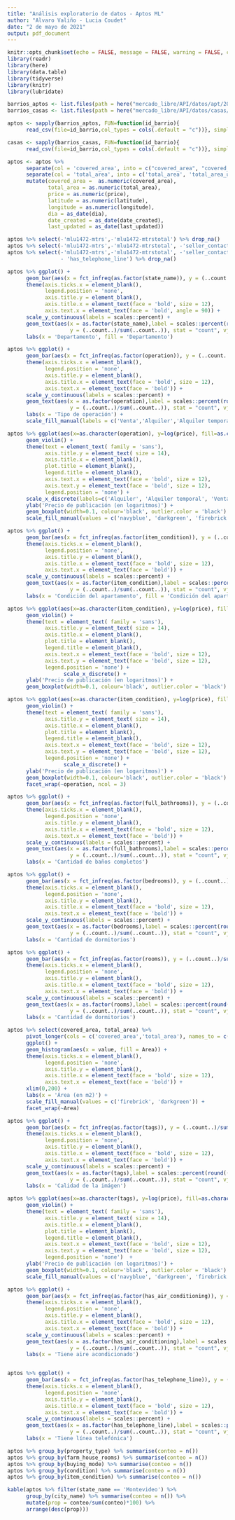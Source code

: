 ```yaml
---
title: "Análisis exploratorio de datos - Aptos ML"
author: "Alvaro Valiño - Lucia Coudet"
date: "2 de mayo de 2021"
output: pdf_document
---
```


```r
knitr::opts_chunk$set(echo = FALSE, message = FALSE, warning = FALSE, comment = FALSE, cache = TRUE)
library(readr)
library(here)
library(data.table)
library(tidyverse)
library(knitr)
library(lubridate)
```



```r
barrios_aptos <- list.files(path = here("mercado_libre/API/datos/apt/202105"), pattern = "*.csv", full.names = T)
barrios_casas <- list.files(path = here("mercado_libre/API/datos/casas/202105"), pattern = "*.csv", full.names = T)

aptos <- sapply(barrios_aptos, FUN=function(id_barrio){
      read_csv(file=id_barrio,col_types = cols(.default = "c"))}, simplify=FALSE) %>% bind_rows()

casas <- sapply(barrios_casas, FUN=function(id_barrio){
      read_csv(file=id_barrio,col_types = cols(.default = "c"))}, simplify=FALSE) %>% bind_rows()

```


```r
aptos <- aptos %>%  
      separate(col = 'covered_area', into = c("covered_area", "covered_area_unidad"), sep = "\\s") %>% 
      separate(col = 'total_area', into = c('total_area', 'total_area_unidad'), sep = "\\s") %>%
      mutate(covered_area =  as.numeric(covered_area),
             total_area = as.numeric(total_area),
             price = as.numeric(price),
             latitude = as.numeric(latitude),
             longitude = as.numeric(longitude),
             dia = as_date(dia),
             date_created = as_date(date_created),
             last_updated = as_date(last_updated))
```

```r
aptos %>% select(-'mlu1472-mtrs',-'mlu1472-mtrstotal') %>% drop_na()
aptos %>% select(-'mlu1472-mtrs',-'mlu1472-mtrstotal', -'seller_contact') %>% drop_na()
aptos %>% select(-'mlu1472-mtrs',-'mlu1472-mtrstotal', -'seller_contact', -'has_air_conditioning',
                 - 'has_telephone_line') %>% drop_na()
```



```r
aptos %>% ggplot() +
      geom_bar(aes(x = fct_infreq(as.factor(state_name)), y = (..count..)/sum(..count..), fill = state_name)) +
      theme(axis.ticks.x = element_blank(),
            legend.position = 'none',
            axis.title.y = element_blank(),
            axis.title.x = element_text(face = 'bold', size = 12),
            axis.text.x = element_text(face = 'bold', angle = 90)) + 
      scale_y_continuous(labels = scales::percent) +
      geom_text(aes(x = as.factor(state_name),label = scales::percent(round((..count..)/sum(..count..), 2)), 
                    y = (..count..)/sum(..count..)), stat = "count", vjust = -0.5, size = 2) + 
      labs(x = 'Departamento', fill = 'Departamento')
```




```r
aptos %>% ggplot() +
      geom_bar(aes(x = fct_infreq(as.factor(operation)), y = (..count..)/sum(..count..), fill = operation)) +
      theme(axis.ticks.x = element_blank(),
            legend.position = 'none',
            axis.title.y = element_blank(),
            axis.title.x = element_text(face = 'bold', size = 12),
            axis.text.x = element_text(face = 'bold')) + 
      scale_y_continuous(labels = scales::percent) +
      geom_text(aes(x = as.factor(operation),label = scales::percent(round((..count..)/sum(..count..), 2)), 
                    y = (..count..)/sum(..count..)), stat = "count", vjust = -0.5, size = 4) + 
      labs(x = 'Tipo de operación') +
      scale_fill_manual(labels = c('Venta','Alquiler','Alquiler temporal'), values = c('navyblue', 'darkgreen', 'firebrick'))

```


```r

aptos %>% ggplot(aes(x=as.character(operation), y=log(price), fill=as.character(operation))) + 
      geom_violin() +
      theme(text = element_text( family = 'sans'),
            axis.title.y = element_text( size = 14),
            axis.title.x = element_blank(),
            plot.title = element_blank(),
            legend.title = element_blank(),
            axis.text.x = element_text(face = 'bold', size = 12),
            axis.text.y = element_text(face = 'bold', size = 12),
            legend.position = 'none') +
      scale_x_discrete(labels=c('Alquiler', 'Alquiler temporal', 'Venta')) +
      ylab('Precio de publicación (en logaritmos)') +
      geom_boxplot(width=0.1, colour='black', outlier.color = 'black') +
      scale_fill_manual(values = c('navyblue', 'darkgreen', 'firebrick'))

```


```r
aptos %>% ggplot() +
      geom_bar(aes(x = fct_infreq(as.factor(item_condition)), y = (..count..)/sum(..count..), fill = item_condition)) +
      theme(axis.ticks.x = element_blank(),
            legend.position = 'none',
            axis.title.y = element_blank(),
            axis.title.x = element_text(face = 'bold', size = 12),
            axis.text.x = element_text(face = 'bold')) + 
      scale_y_continuous(labels = scales::percent) +
      geom_text(aes(x = as.factor(item_condition),label = scales::percent(round((..count..)/sum(..count..), 2)), 
                    y = (..count..)/sum(..count..)), stat = "count", vjust = -0.5, size = 4) + 
      labs(x = 'Condición del apartamento', fill = 'Condición del apartamento')

```


```r

aptos %>% ggplot(aes(x=as.character(item_condition), y=log(price), fill=as.character(item_condition))) + 
      geom_violin() +
      theme(text = element_text( family = 'sans'),
            axis.title.y = element_text( size = 14),
            axis.title.x = element_blank(),
            plot.title = element_blank(),
            legend.title = element_blank(),
            axis.text.x = element_text(face = 'bold', size = 12),
            axis.text.y = element_text(face = 'bold', size = 12),
            legend.position = 'none') +
                  scale_x_discrete() +
      ylab('Precio de publicación (en logaritmos)') +
      geom_boxplot(width=0.1, colour='black', outlier.color = 'black') 

```



```r

aptos %>% ggplot(aes(x=as.character(item_condition), y=log(price), fill=as.character(item_condition))) + 
      geom_violin() +
      theme(text = element_text( family = 'sans'),
            axis.title.y = element_text( size = 14),
            axis.title.x = element_blank(),
            plot.title = element_blank(),
            legend.title = element_blank(),
            axis.text.x = element_text(face = 'bold', size = 12),
            axis.text.y = element_text(face = 'bold', size = 12),
            legend.position = 'none') +
                  scale_x_discrete() +
      ylab('Precio de publicación (en logaritmos)') +
      geom_boxplot(width=0.1, colour='black', outlier.color = 'black') +
      facet_wrap(~operation, ncol = 3)

```



```r
aptos %>% ggplot() +
      geom_bar(aes(x = fct_infreq(as.factor(full_bathrooms)), y = (..count..)/sum(..count..), fill = full_bathrooms)) +
      theme(axis.ticks.x = element_blank(),
            legend.position = 'none',
            axis.title.y = element_blank(),
            axis.title.x = element_text(face = 'bold', size = 12),
            axis.text.x = element_text(face = 'bold')) + 
      scale_y_continuous(labels = scales::percent) +
      geom_text(aes(x = as.factor(full_bathrooms),label = scales::percent(round((..count..)/sum(..count..), 2)), 
                    y = (..count..)/sum(..count..)), stat = "count", vjust = -0.5, size = 3) + 
      labs(x = 'Cantidad de baños completos')

```


```r
aptos %>% ggplot() +
      geom_bar(aes(x = fct_infreq(as.factor(bedrooms)), y = (..count..)/sum(..count..), fill = bedrooms)) +
      theme(axis.ticks.x = element_blank(),
            legend.position = 'none',
            axis.title.y = element_blank(),
            axis.title.x = element_text(face = 'bold', size = 12),
            axis.text.x = element_text(face = 'bold')) + 
      scale_y_continuous(labels = scales::percent) +
      geom_text(aes(x = as.factor(bedrooms),label = scales::percent(round((..count..)/sum(..count..), 2)), 
                    y = (..count..)/sum(..count..)), stat = "count", vjust = -0.5, size = 2) + 
      labs(x = 'Cantidad de dormitorios')
```

```r
aptos %>% ggplot() +
      geom_bar(aes(x = fct_infreq(as.factor(rooms)), y = (..count..)/sum(..count..), fill = rooms)) +
      theme(axis.ticks.x = element_blank(),
            legend.position = 'none',
            axis.title.y = element_blank(),
            axis.title.x = element_text(face = 'bold', size = 12),
            axis.text.x = element_text(face = 'bold')) + 
      scale_y_continuous(labels = scales::percent) +
      geom_text(aes(x = as.factor(rooms),label = scales::percent(round((..count..)/sum(..count..), 2)), 
                    y = (..count..)/sum(..count..)), stat = "count", vjust = -0.5, size = 2) + 
      labs(x = 'Cantidad de dormitorios')
```


```r

aptos %>% select(covered_area, total_area) %>% 
      pivot_longer(cols = c('covered_area','total_area'), names_to = c('Area')) %>% 
      ggplot() +
      geom_histogram(aes(x = value, fill = Area)) +
      theme(axis.ticks.x = element_blank(),
            legend.position = 'none',
            axis.title.y = element_blank(),
            axis.title.x = element_text(face = 'bold', size = 12),
            axis.text.x = element_text(face = 'bold')) +
      xlim(0,200) +
      labs(x = 'Área (en m2)') +
      scale_fill_manual(values = c('firebrick', 'darkgreen')) +
      facet_wrap(~Area)
```


```r

aptos %>% ggplot() +
      geom_bar(aes(x = fct_infreq(as.factor(tags)), y = (..count..)/sum(..count..), fill = tags)) +
      theme(axis.ticks.x = element_blank(),
            legend.position = 'none',
            axis.title.y = element_blank(),
            axis.title.x = element_text(face = 'bold', size = 12),
            axis.text.x = element_text(face = 'bold')) + 
      scale_y_continuous(labels = scales::percent) +
      geom_text(aes(x = as.factor(tags),label = scales::percent(round((..count..)/sum(..count..), 2)), 
                    y = (..count..)/sum(..count..)), stat = "count", vjust = -0.5, size = 4) + 
      labs(x = 'Calidad de la imágen')

```


```r

aptos %>% ggplot(aes(x=as.character(tags), y=log(price), fill=as.character(tags))) + 
      geom_violin() +
      theme(text = element_text( family = 'sans'),
            axis.title.y = element_text( size = 14),
            axis.title.x = element_blank(),
            plot.title = element_blank(),
            legend.title = element_blank(),
            axis.text.x = element_text(face = 'bold', size = 12),
            axis.text.y = element_text(face = 'bold', size = 12),
            legend.position = 'none')  +
      ylab('Precio de publicación (en logaritmos)') +
      geom_boxplot(width=0.1, colour='black', outlier.color = 'black') +
      scale_fill_manual(values = c('navyblue', 'darkgreen', 'firebrick', 'gray')) # no reconoce color

```





```r
aptos %>% ggplot() +
      geom_bar(aes(x = fct_infreq(as.factor(has_air_conditioning)), y = (..count..)/sum(..count..), fill = has_air_conditioning)) +
      theme(axis.ticks.x = element_blank(),
            legend.position = 'none',
            axis.title.y = element_blank(),
            axis.title.x = element_text(face = 'bold', size = 12),
            axis.text.x = element_text(face = 'bold')) + 
      scale_y_continuous(labels = scales::percent) +
      geom_text(aes(x = as.factor(has_air_conditioning),label = scales::percent(round((..count..)/sum(..count..), 2)), 
                    y = (..count..)/sum(..count..)), stat = "count", vjust = -0.5, size = 4) + 
      labs(x = 'Tiene aire acondicionado')



```




```r
aptos %>% ggplot() +
      geom_bar(aes(x = fct_infreq(as.factor(has_telephone_line)), y = (..count..)/sum(..count..), fill = has_telephone_line)) +
      theme(axis.ticks.x = element_blank(),
            legend.position = 'none',
            axis.title.y = element_blank(),
            axis.title.x = element_text(face = 'bold', size = 12),
            axis.text.x = element_text(face = 'bold')) + 
      scale_y_continuous(labels = scales::percent) +
      geom_text(aes(x = as.factor(has_telephone_line),label = scales::percent(round((..count..)/sum(..count..), 2)), 
                    y = (..count..)/sum(..count..)), stat = "count", vjust = -0.5, size = 4) + 
      labs(x = 'Tiene línea telefónica')
```



```r
aptos %>% group_by(property_type) %>% summarise(conteo = n())
aptos %>% group_by(farm_house_rooms) %>% summarise(conteo = n())
aptos %>% group_by(buying_mode) %>% summarise(conteo = n())
aptos %>% group_by(condition) %>% summarise(conteo = n())
aptos %>% group_by(item_condition) %>% summarise(conteo = n())
```

\newpage

```r
kable(aptos %>% filter(state_name == 'Montevideo') %>%
      group_by(city_name) %>% summarise(conteo = n()) %>%
      mutate(prop = conteo/sum(conteo)*100) %>%
      arrange(desc(prop))) 

```

















